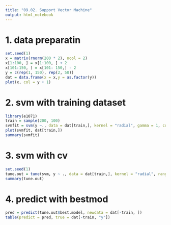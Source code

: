 ```yaml
---
title: "09.02. Support Vector Machine"
output: html_notebook
---
```


# 1. data preparatin
```r
set.seed(1)
x = matrix(rnorm(200 * 2), ncol = 2)
x[1:100, ] = x[1:100, ] + 2
x[101:150, ] = x[101: 150,] - 2
y = c(rep(1, 150), rep(2, 50))
dat = data.frame(x = x,y = as.factor(y))
plot(x, col = y + 1)
```

# 2. svm with training dataset
```r
library(e1071)
train = sample(200, 100)
svmfit = svm(y ~., data = dat[train,], kernel = "radial", gamma = 1, cost = 1)
plot(svmfit, dat[train,])
summary(svmfit)
```
# 3. svm with cv
```r
set.seed(1)
tune.out = tune(svm, y ~ ., data = dat[train,], kernel = "radial", ranges = list(cost = seq(0.01, 10, 0.1), gamma = seq(0.5, 5, 0.5)))
summary(tune.out)
```

# 4. predict with bestmod
```r
pred = predict(tune.out$best.model, newdata = dat[-train, ])
table(predict = pred, true = dat[-train, "y"])
```

